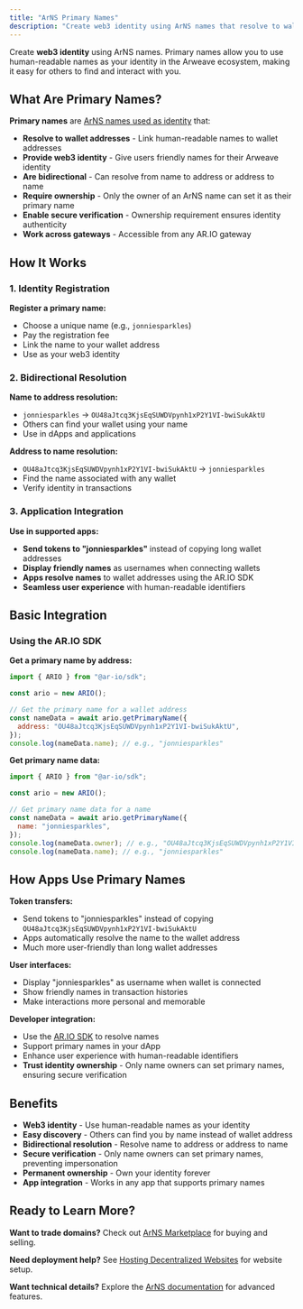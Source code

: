 ```yaml
---
title: "ArNS Primary Names"
description: "Create web3 identity using ArNS names that resolve to wallet addresses"
---
```


Create **web3 identity** using ArNS names. Primary names allow you to use human-readable names as your identity in the Arweave ecosystem, making it easy for others to find and interact with you.

## What Are Primary Names?

**Primary names** are [ArNS names used as identity](https://docs.ar.io/arns#primary-names) that:

- **Resolve to wallet addresses** - Link human-readable names to wallet addresses
- **Provide web3 identity** - Give users friendly names for their Arweave identity
- **Are bidirectional** - Can resolve from name to address or address to name
- **Require ownership** - Only the owner of an ArNS name can set it as their primary name
- **Enable secure verification** - Ownership requirement ensures identity authenticity
- **Work across gateways** - Accessible from any AR.IO gateway

## How It Works

### 1. Identity Registration

**Register a primary name:**

- Choose a unique name (e.g., `jonniesparkles`)
- Pay the registration fee
- Link the name to your wallet address
- Use as your web3 identity

### 2. Bidirectional Resolution

**Name to address resolution:**

- `jonniesparkles` → `OU48aJtcq3KjsEqSUWDVpynh1xP2Y1VI-bwiSukAktU`
- Others can find your wallet using your name
- Use in dApps and applications

**Address to name resolution:**

- `OU48aJtcq3KjsEqSUWDVpynh1xP2Y1VI-bwiSukAktU` → `jonniesparkles`
- Find the name associated with any wallet
- Verify identity in transactions

### 3. Application Integration

**Use in supported apps:**

- **Send tokens to "jonniesparkles"** instead of copying long wallet addresses
- **Display friendly names** as usernames when connecting wallets
- **Apps resolve names** to wallet addresses using the AR.IO SDK
- **Seamless user experience** with human-readable identifiers

## Basic Integration

### Using the AR.IO SDK

**Get a primary name by address:**

```javascript
import { ARIO } from "@ar-io/sdk";

const ario = new ARIO();

// Get the primary name for a wallet address
const nameData = await ario.getPrimaryName({
  address: "OU48aJtcq3KjsEqSUWDVpynh1xP2Y1VI-bwiSukAktU",
});
console.log(nameData.name); // e.g., "jonniesparkles"
```

**Get primary name data:**

```javascript
import { ARIO } from "@ar-io/sdk";

const ario = new ARIO();

// Get primary name data for a name
const nameData = await ario.getPrimaryName({
  name: "jonniesparkles",
});
console.log(nameData.owner); // e.g., "OU48aJtcq3KjsEqSUWDVpynh1xP2Y1VI-bwiSukAktU"
console.log(nameData.name); // e.g., "jonniesparkles"
```

## How Apps Use Primary Names

**Token transfers:**

- Send tokens to "jonniesparkles" instead of copying `OU48aJtcq3KjsEqSUWDVpynh1xP2Y1VI-bwiSukAktU`
- Apps automatically resolve the name to the wallet address
- Much more user-friendly than long wallet addresses

**User interfaces:**

- Display "jonniesparkles" as username when wallet is connected
- Show friendly names in transaction histories
- Make interactions more personal and memorable

**Developer integration:**

- Use the [AR.IO SDK](https://docs.ar.io/ar-io-sdk/ario/primary-names/get-primary-name) to resolve names
- Support primary names in your dApp
- Enhance user experience with human-readable identifiers
- **Trust identity ownership** - Only name owners can set primary names, ensuring secure verification

## Benefits

- **Web3 identity** - Use human-readable names as your identity
- **Easy discovery** - Others can find you by name instead of wallet address
- **Bidirectional resolution** - Resolve name to address or address to name
- **Secure verification** - Only name owners can set primary names, preventing impersonation
- **Permanent ownership** - Own your identity forever
- **App integration** - Works in any app that supports primary names

## Ready to Learn More?

**Want to trade domains?** Check out [ArNS Marketplace](/use-cases/arns-marketplace) for buying and selling.

**Need deployment help?** See [Hosting Decentralized Websites](/use-cases/hosting-decentralized-websites) for website setup.

**Want technical details?** Explore the [ArNS documentation](https://docs.ar.io/arns) for advanced features.

